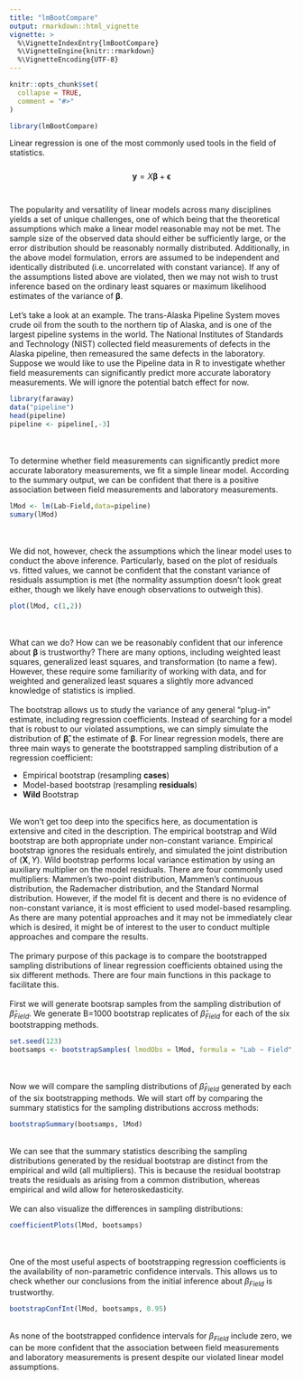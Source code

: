 ```yaml
---
title: "lmBootCompare"
output: rmarkdown::html_vignette
vignette: >
  %\VignetteIndexEntry{lmBootCompare}
  %\VignetteEngine{knitr::rmarkdown}
  %\VignetteEncoding{UTF-8}
---
```


```r
knitr::opts_chunk$set(
  collapse = TRUE,
  comment = "#>"
)
```

```r
library(lmBootCompare)
```

Linear regression is one of the most commonly used tools in the field of statistics. 
<br><br>
$$\mathbf{y} = X\boldsymbol{\beta} + \boldsymbol{\epsilon}$$
<br><br>
The popularity and versatility of linear models across many disciplines yields a set of unique challenges, one of which being that the theoretical assumptions which make a linear model reasonable may not be met. The sample size of the observed data should either be sufficiently large, or the error distribution should be reasonably normally distributed. Additionally, in the above model formulation, errors are assumed to be independent and identically distributed (i.e. uncorrelated with constant variance). If any of the assumptions listed above are violated, then we may not wish to trust inference based on the ordinary least squares or maximum likelihood estimates of the variance of $\boldsymbol{\beta}$.
<br><br>
Let's take a look at an example. The trans-Alaska Pipeline System moves crude oil from the south to the northern tip of Alaska, and is one of the largest pipeline systems in the world. The National Institutes of Standards and Technology (NIST) collected field measurements of defects in the Alaska pipeline, then remeasured the same defects in the laboratory. Suppose we would like to use the Pipeline data in R to investigate whether field measurements can significantly predict more accurate laboratory measurements. We will ignore the potential batch effect for now.
```r
library(faraway)
data("pipeline")
head(pipeline)
pipeline <- pipeline[,-3]
```
<br><br>
To determine whether field measurements can significantly predict more accurate laboratory measurements, we fit a simple linear model. According to the summary output, we can be confident that there is a positive association between field measurements and laboratory measurements.
```r
lMod <- lm(Lab~Field,data=pipeline)
sumary(lMod)
```
<br><br>
We did not, however, check the assumptions which the linear model uses to conduct the above inference. Particularly, based on the plot of residuals vs. fitted values, we cannot be confident that the constant variance of residuals assumption is met (the normality assumption doesn't look great either, though we likely have enough observations to outweigh this).
```r
plot(lMod, c(1,2))
```
<br><br>
What can we do? How can we be reasonably confident that our inference about $\boldsymbol{\beta}$ is trustworthy? There are many options, including weighted least squares, generalized least squares, and transformation (to name a few). However, these require some familiarity of working with data, and for weighted and generalized least squares a slightly more advanced knowledge of statistics is implied. 
<br><br>
The bootstrap allows us to study the variance of any general "plug-in" estimate, including regression coefficients. Instead of searching for a model that is robust to our violated assumptions, we can simply simulate the distribution of $\boldsymbol{\hat{\beta}}$, the estimate of $\boldsymbol{\beta}$. For linear regression models, there are three main ways to generate the bootstrapped sampling distribution of a regression coefficient:

* Empirical bootstrap (resampling **cases**)
* Model-based bootstrap (resampling **residuals**)
* **Wild** Bootstrap

<br>
We won't get too deep into the specifics here, as documentation is extensive and cited in the description. The empirical bootstrap and Wild bootstrap are both appropriate under non-constant variance. Empirical bootstrap ignores the residuals entirely, and simulated the joint distribution of $(\mathbf{X},Y)$. Wild bootstrap performs local variance estimation by using an auxiliary multiplier on the model residuals. There are four commonly used multipliers: Mammen's two-point distribution, Mammen's continuous distribution, the Rademacher distribution, and the Standard Normal distribution. However, if the model fit is decent and there is no evidence of non-constant variance, it is most efficient to used model-based resampling. As there are many potential approaches and it may not be immediately clear which is desired, it might be of interest to the user to conduct multiple approaches and compare the results. 
<br><br>
The primary purpose of this package is to compare the bootstrapped sampling distributions of linear regression coefficients obtained using the six different methods. There are four main functions in this package to facilitate this.
<br><br>
First we will generate bootsrap samples from the sampling distribution of $\hat{\beta}_{Field}$. We generate B=1000 bootstrap replicates of $\hat{\beta}_{Field}$ for each of the six bootstrapping methods.
```r
set.seed(123)
bootsamps <- bootstrapSamples( lmodObs = lMod, formula = "Lab ~ Field", data = pipeline, B = 1000 )
```
<br><br>
Now we will compare the sampling distributions of $\hat{\beta}_{Field}$ generated by each of the six bootstrapping methods. We will start off by comparing the summary statistics for the sampling distributions accross methods:
```r
bootstrapSummary(bootsamps, lMod)
```
<br> We can see that the summary statistics describing the sampling distributions generated by the residual bootstrap are distinct from the empirical and wild (all multipliers). This is because the residual bootstrap treats the residuals as arising from a common distribution, whereas empirical and wild allow for heteroskedasticity.
<br><br>
We can also visualize the differences in sampling distributions:
```r
coefficientPlots(lMod, bootsamps)
```
<br><br>
One of the most useful aspects of bootstrapping regression coefficients is the availability of non-parametric confidence intervals. This allows us to check whether our conclusions from the initial inference about $\beta_{Field}$ is trustworthy.
```r
bootstrapConfInt(lMod, bootsamps, 0.95)
```
<br>As none of the bootstrapped confidence intervals for $\beta_{Field}$ include zero, we can be more confident that the association between field measurements and laboratory measurements is present despite our violated linear model assumptions.
